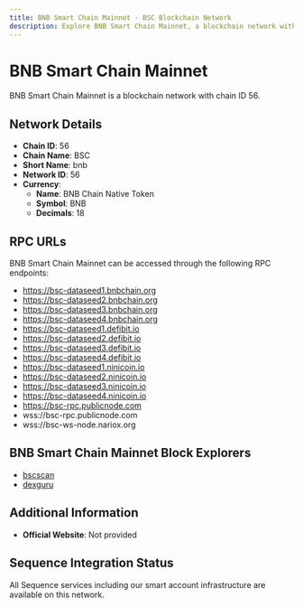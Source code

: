 ```yaml
--- 
title: BNB Smart Chain Mainnet - BSC Blockchain Network
description: Explore BNB Smart Chain Mainnet, a blockchain network with chain ID 56. Learn about its native currency, BNB Chain Native Token, and how to interact with the network.
---
```


# BNB Smart Chain Mainnet

BNB Smart Chain Mainnet is a blockchain network with chain ID 56.

## Network Details

- **Chain ID**: 56
- **Chain Name**: BSC
- **Short Name**: bnb
- **Network ID**: 56
- **Currency**: 
  - **Name**: BNB Chain Native Token
  - **Symbol**: BNB
  - **Decimals**: 18

## RPC URLs

BNB Smart Chain Mainnet can be accessed through the following RPC endpoints:

- https://bsc-dataseed1.bnbchain.org
- https://bsc-dataseed2.bnbchain.org
- https://bsc-dataseed3.bnbchain.org
- https://bsc-dataseed4.bnbchain.org
- https://bsc-dataseed1.defibit.io
- https://bsc-dataseed2.defibit.io
- https://bsc-dataseed3.defibit.io
- https://bsc-dataseed4.defibit.io
- https://bsc-dataseed1.ninicoin.io
- https://bsc-dataseed2.ninicoin.io
- https://bsc-dataseed3.ninicoin.io
- https://bsc-dataseed4.ninicoin.io
- https://bsc-rpc.publicnode.com
- wss://bsc-rpc.publicnode.com
- wss://bsc-ws-node.nariox.org

## BNB Smart Chain Mainnet Block Explorers

- [bscscan](https://bscscan.com)
- [dexguru](https://bnb.dex.guru)

## Additional Information

- **Official Website**: Not provided

## Sequence Integration Status

All Sequence services including our smart account infrastructure are available on this network.
